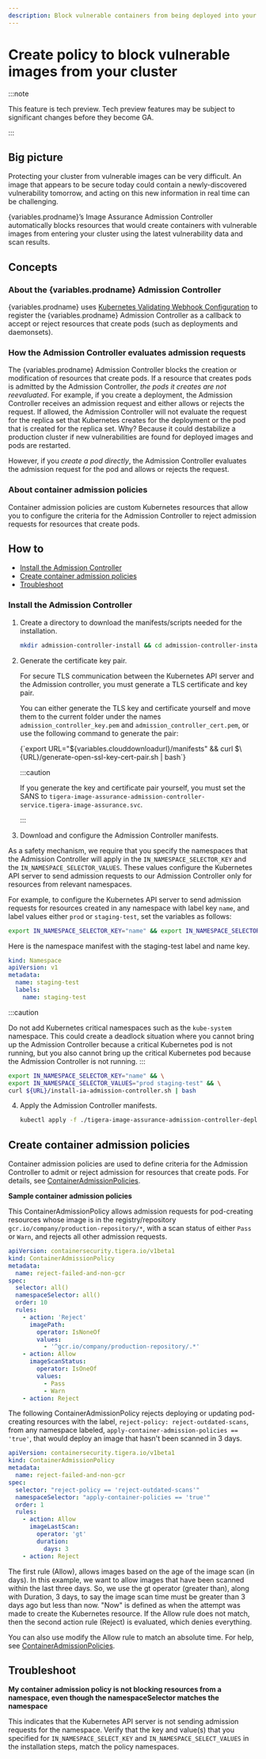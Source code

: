 ```yaml
---
description: Block vulnerable containers from being deployed into your cluster using the Admission Controller.
---
```



# Create policy to block vulnerable images from your cluster

:::note

This feature is tech preview. Tech preview features may be subject to significant changes before they become GA.

:::

## Big picture

Protecting your cluster from vulnerable images can be very difficult. An image that appears to be secure today could
contain a newly-discovered vulnerability tomorrow, and acting on this new information in real time can be challenging.

{variables.prodname}’s Image Assurance Admission Controller automatically blocks resources that would create containers with vulnerable images from entering your cluster using the latest vulnerability data and scan results.

## Concepts

### About the {variables.prodname} Admission Controller

{variables.prodname} uses [Kubernetes Validating Webhook Configuration](https://kubernetes.io/docs/reference/access-authn-authz/extensible-admission-controllers/) to register the {variables.prodname} Admission Controller as a callback to accept or reject resources that create pods (such as deployments and daemonsets).

### How the Admission Controller evaluates admission requests

The {variables.prodname} Admission Controller blocks the creation or modification of resources that create pods. If a resource that creates pods is admitted by the Admission Controller, _the pods it creates are not reevaluated_. For example, if you create a deployment, the Admission Controller receives an admission request and either allows or rejects the request. If allowed, the Admission Controller will not evaluate the request for the replica set that Kubernetes creates for the deployment or the pod that is created for the replica set. Why? Because it could destabilize a production cluster if new vulnerabilities are found for deployed images and pods are restarted.

However, if you _create a pod directly_, the Admission Controller evaluates the admission request for the pod and allows or rejects the request.

### About container admission policies

Container admission policies are custom Kubernetes resources that allow you to configure the criteria for the Admission Controller to reject admission requests for resources that create pods.

## How to

- [Install the Admission Controller](#install-the-admission-controller)
- [Create container admission policies](#create-container-admission-policies)
- [Troubleshoot](#troubleshoot)

### Install the Admission Controller

1. Create a directory to download the manifests/scripts needed for the installation.

   ```bash
   mkdir admission-controller-install && cd admission-controller-install
   ```

1. Generate the certificate key pair.

   For secure TLS communication between the Kubernetes API server and the Admission controller, you must generate a TLS
   certificate and key pair.

   You can either generate the TLS key and certificate yourself and move them to the current folder under the names
   `admission_controller_key.pem` and `admission_controller_cert.pem`, or use the following command to generate the pair:

   <CodeBlock language='bash'>
   {`export URL="${variables.clouddownloadurl}/manifests" && curl $\{URL}/generate-open-ssl-key-cert-pair.sh | bash`}
   </CodeBlock>

   :::caution

   If you generate the key and certificate pair yourself, you must set the SANS to `tigera-image-assurance-admission-controller-service.tigera-image-assurance.svc`.

   :::

1. Download and configure the Admission Controller manifests.

As a safety mechanism, we require that you specify the namespaces that the Admission Controller will apply in
the `IN_NAMESPACE_SELECTOR_KEY` and the `IN_NAMESPACE_SELECTOR_VALUES`. These values configure the Kubernetes API server to send admission requests to our Admission Controller only for resources from relevant namespaces.

For example, to configure the Kubernetes API server to send admission requests for
resources created in any namespace with label key `name`, and label values either `prod` or `staging-test`, set the variables as follows:

   ```bash
   export IN_NAMESPACE_SELECTOR_KEY="name" && export IN_NAMESPACE_SELECTOR_VALUES="prod staging-test"
   ```
Here is the namespace manifest with the staging-test label and name key.

   ```yaml
   kind: Namespace
   apiVersion: v1
   metadata:
     name: staging-test
     labels:
       name: staging-test
   ```
:::caution

Do not add Kubernetes critical namespaces such as the `kube-system` namespace. This could create a
deadlock situation where you cannot bring up the Admission Controller because a critical Kubernetes pod is not running, but you also cannot bring up the critical Kubernetes pod because the Admission Controller is not running.
:::

   ```bash
   export IN_NAMESPACE_SELECTOR_KEY="name" && \
   export IN_NAMESPACE_SELECTOR_VALUES="prod staging-test" && \
   curl ${URL}/install-ia-admission-controller.sh | bash
   ```

4. Apply the Admission Controller manifests.

   ```bash
   kubectl apply -f ./tigera-image-assurance-admission-controller-deploy.yaml
   ```

## Create container admission policies

Container admission policies are used to define criteria for the Admission Controller to admit or reject admission for resources that create pods. For details, see [ContainerAdmissionPolicies](../reference/resources/containeradmissionpolicy.mdx).

**Sample container admission policies**

This ContainerAdmissionPolicy allows admission requests for pod-creating resources whose image is in the registry/repository `gcr.io/company/production-repository/*`, with a scan status of either `Pass` or `Warn`, and rejects all other admission requests.

```yaml
apiVersion: containersecurity.tigera.io/v1beta1
kind: ContainerAdmissionPolicy
metadata:
  name: reject-failed-and-non-gcr
spec:
  selector: all()
  namespaceSelector: all()
  order: 10
  rules:
    - action: 'Reject'
      imagePath:
        operator: IsNoneOf
        values:
          - '^gcr.io/company/production-repository/.*'
    - action: Allow
      imageScanStatus:
        operator: IsOneOf
        values:
          - Pass
          - Warn
    - action: Reject
```

The following ContainerAdmissionPolicy rejects deploying or updating pod-creating resources with the label, `reject-policy: reject-outdated-scans`,
from any namespace labeled, `apply-container-admission-policies == 'true'`, that would deploy an image that hasn't been scanned in 3 days.

```yaml
apiVersion: containersecurity.tigera.io/v1beta1
kind: ContainerAdmissionPolicy
metadata:
  name: reject-failed-and-non-gcr
spec:
  selector: "reject-policy == 'reject-outdated-scans'"
  namespaceSelector: "apply-container-policies == 'true'"
  order: 1
  rules:
    - action: Allow
      imageLastScan:
        operator: 'gt'
        duration:
          days: 3
    - action: Reject
```

The first rule (Allow), allows images based on the age of the image scan (in days). In this example, we want to allow
images that have been scanned within the last three days. So, we use the gt operator (greater than), along with Duration,
3 days, to say the image scan time must be greater than 3 days ago but less than now. "Now" is defined as when the
attempt was made to create the Kubernetes resource. If the Allow rule does not match, then the second action rule
(Reject) is evaluated, which denies everything.

You can also use modify the Allow rule to match an absolute time. For help, see [ContainerAdmissionPolicies](../reference/resources/containeradmissionpolicy.mdx).

## Troubleshoot

**My container admission policy is not blocking resources from a namespace, even though the namespaceSelector matches the namespace**

This indicates that the Kubernetes API server is not sending admission requests for the namespace. Verify that the key and value(s) that you specified for `IN_NAMESPACE_SELECT_KEY` and `IN_NAMESPACE_SELECT_VALUES` in the installation steps, match the policy namespaces.
